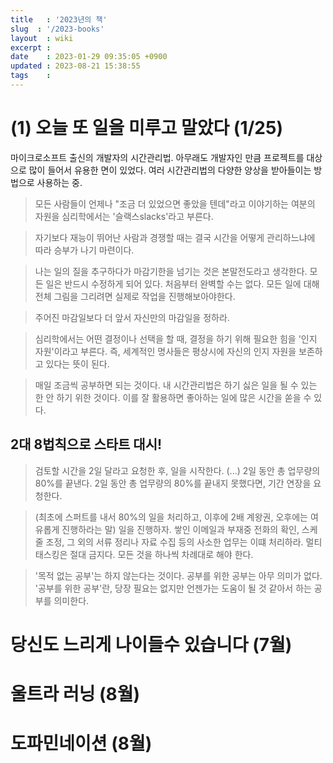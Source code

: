 ```yaml
---
title   : '2023년의 책' 
slug  : '/2023-books'
layout  : wiki 
excerpt : 
date    : 2023-01-29 09:35:05 +0900
updated : 2023-08-21 15:38:55
tags    : 
---
```


# (1) 오늘 또 일을 미루고 말았다 (1/25)

마이크로소프트 출신의 개발자의 시간관리법. 아무래도 개발자인 만큼 프로젝트를 대상으로 많이 들어서 유용한 면이 있었다. 여러 시간관리법의 다양한 양상을 받아들이는 방법으로 사용하는 중. 

> 모든 사람들이 언제나 "조금 더 있었으면 좋았을 텐데"라고 이야기하는 여분의 자원을 심리학에서는 '슬랙스slacks'라고 부른다. 

> 자기보다 재능이 뛰어난 사람과 경쟁할 때는 결국 시간을 어떻게 관리하느냐에 따라 승부가 나기 마련이다. 

> 나는 일의 질을 추구하다가 마감기한을 넘기는 것은 본말전도라고 생각한다. 
> 모든 일은 반드시 수정하게 되어 있다. 처음부터 완벽할 수는 없다.
> 모든 일에 대해 전체 그림을 그리려면 실제로 작업을 진행해보아야한다. 

> 주어진 마감일보다 더 앞서 자신만의 마감일을 정하라.  

> 심리학에서는 어떤 결정이나 선택을 할 때, 결정을 하기 위해 필요한 힘을 '인지 자원'이라고 부른다. 즉, 세계적인 명사들은 평상시에 자신의 인지 자원을 보존하고 있다는 뜻이 된다. 

> 매일 조금씩 공부하면 되는 것이다. 
> 내 시간관리법은 하기 싫은 일을 될 수 있는 한 안 하기 위한 것이다. 이를 잘 활용하면 좋아하는 일에 많은 시간을 쏟을 수 있다. 

## 2대 8법칙으로 스타트 대시!
> 검토할 시간을 2일 달라고 요청한 후, 일을 시작한다. (...) 2일 동안 총 업무량의 80%를 끝낸다. 2일 동안 총 업무량의 80%를 끝내지 못했다면, 기간 연장을 요청한다. 

> (최초에 스퍼트를 내서 80%의 일을 처리하고, 이후에 2배 계왕권, 오후에는 여유롭게 진행하라는 말) 일을 진행하자. 쌓인 이메일과 부재중 전화의 확인, 스케줄 조정, 그 외의 서류 정리나 자료 수집 등의 사소한 업무는 이떄 처리하라. 멀티태스킹은 절대 금지다. 모든 것을 하나씩 차례대로 해야 한다. 

> '목적 없는 공부'는 하지 않는다는 것이다. 공부를 위한 공부는 아무 의미가 없다. '공부를 위한 공부'란, 당장 필요는 없지만 언젠가는 도움이 될 것 같아서 하는 공부를 의미한다. 

# 당신도 느리게 나이들수 있습니다 (7월)

# 울트라 러닝 (8월)

# 도파민네이션 (8월)

